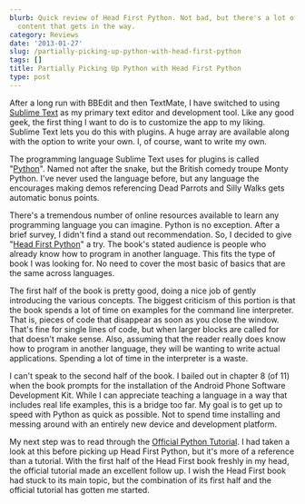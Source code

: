 ```yaml
---
blurb: Quick review of Head First Python. Not bad, but there's a lot of non-python
  content that gets in the way.
category: Reviews
date: '2013-01-27'
slug: /partially-picking-up-python-with-head-first-python
tags: []
title: Partially Picking Up Python with Head First Python
type: post
---
```



After a long run with BBEdit and then TextMate, I have switched to using [Sublime Text](http://www.sublimetext.com) as my primary text editor and development tool. Like any good geek, the first thing I want to do is to customize the app to my liking. Sublime Text lets you do this with plugins. A huge array are available along with the option to write your own. I, of course, want to write my own. 

The programming language Sublime Text uses for plugins is called "[Python](http://python.org)". Named not after the snake, but the British comedy troupe Monty Python. I've never used the language before, but any language the encourages making demos referencing Dead Parrots and Silly Walks gets automatic bonus points.

There's a tremendous number of online resources available to learn any programming language you can imagine. Python is no exception. After a brief survey, I didn't find a stand out recommendation. So, I decided to give "[Head First Python][1]" a try. The book's stated audience is people who already know how to program in another language. This fits the type of book I was looking for. No need to cover the most basic of basics that are the same across languages. 

The first half of the book is pretty good, doing a nice job of gently introducing the various concepts. The biggest criticism of this portion is that the book spends a lot of time on examples for the command line interpreter. That is, pieces of code that disappear as soon as you close the window. That's fine for single lines of code, but when larger blocks are called for that doesn't make sense. Also, assuming that the reader really does know how to program in another language, they will be wanting to write actual applications. Spending a lot of time in the interpreter is a waste. 

I can't speak to the second half of the book. I bailed out in chapter 8 (of 11) when the book prompts for the installation of the Android Phone Software Development Kit. While I can appreciate teaching a language in a way that includes real life examples, this is a bridge too far. My goal is to get up to speed with Python as quick as possible. Not to spend time installing and messing around with an entirely new device and development platform. 

My next step was to read through the [Official Python Tutorial](http://docs.python.org/3/tutorial/). I had taken a look at this before picking up Head First Python, but it's more of a reference than a tutorial. With the first half of the Head First book freshly in my head, the official tutorial made an excellent follow up. I wish the Head First book had stuck to its main topic, but the combination of its first half and the official tutorial has gotten me started. 

[1]: http://www.amazon.com/gp/product/1449382673/ref=as_li_ss_tl?ie=UTF8&camp=1789&creative=390957&creativeASIN=1449382673&linkCode=as2&tag=tioa-20
